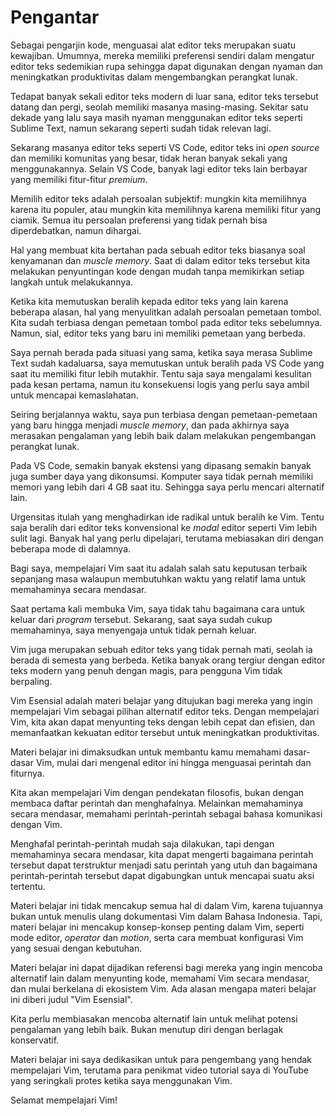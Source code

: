 # Pengantar

Sebagai pengarjin kode, menguasai alat editor teks merupakan suatu
kewajiban. Umumnya, mereka memiliki preferensi sendiri dalam mengatur
editor teks sedemikian rupa sehingga dapat digunakan dengan nyaman dan
meningkatkan produktivitas dalam mengembangkan perangkat lunak.

Tedapat banyak sekali editor teks modern di luar sana, editor teks
tersebut datang dan pergi, seolah memiliki masanya masing-masing.
Sekitar satu dekade yang lalu saya masih nyaman menggunakan editor teks
seperti Sublime Text, namun sekarang seperti sudah tidak relevan lagi.

Sekarang masanya editor teks seperti VS Code, editor teks ini *open
source* dan memiliki komunitas yang besar, tidak heran banyak sekali
yang menggunakannya. Selain VS Code, banyak lagi editor teks lain
berbayar yang memiliki fitur-fitur *premium*.

Memilih editor teks adalah persoalan subjektif: mungkin kita memilihnya
karena itu populer, atau mungkin kita memilihnya karena memiliki fitur
yang ciamik. Semua itu persoalan preferensi yang tidak pernah bisa
diperdebatkan, namun dihargai.

Hal yang membuat kita bertahan pada sebuah editor teks biasanya soal
kenyamanan dan *muscle memory*. Saat di dalam editor teks tersebut kita
melakukan penyuntingan kode dengan mudah tanpa memikirkan setiap langkah
untuk melakukannya.

Ketika kita memutuskan beralih kepada editor teks yang lain karena
beberapa alasan, hal yang menyulitkan adalah persoalan pemetaan tombol.
Kita sudah terbiasa dengan pemetaan tombol pada editor teks sebelumnya.
Namun, sial, editor teks yang baru ini memiliki pemetaan yang berbeda.

Saya pernah berada pada situasi yang sama, ketika saya merasa Sublime
Text sudah kadaluarsa, saya memutuskan untuk beralih pada VS Code yang
saat itu memiliki fitur lebih mutakhir. Tentu saja saya mengalami
kesulitan pada kesan pertama, namun itu konsekuensi logis yang perlu
saya ambil untuk mencapai kemaslahatan.

Seiring berjalannya waktu, saya pun terbiasa dengan pemetaan-pemetaan
yang baru hingga menjadi *muscle memory*, dan pada akhirnya saya
merasakan pengalaman yang lebih baik dalam melakukan pengembangan
perangkat lunak.

Pada VS Code, semakin banyak ekstensi yang dipasang semakin banyak juga
sumber daya yang dikonsumsi. Komputer saya tidak pernah memiliki memori
yang lebih dari 4 GB saat itu. Sehingga saya perlu mencari alternatif
lain.

Urgensitas itulah yang menghadirkan ide radikal untuk beralih ke Vim.
Tentu saja beralih dari editor teks konvensional ke *modal* editor
seperti Vim lebih sulit lagi. Banyak hal yang perlu dipelajari, terutama
mebiasakan diri dengan beberapa mode di dalamnya.

Bagi saya, mempelajari Vim saat itu adalah salah satu keputusan terbaik
sepanjang masa walaupun membutuhkan waktu yang relatif lama untuk
memahaminya secara mendasar.

Saat pertama kali membuka Vim, saya tidak tahu bagaimana cara untuk
keluar dari *program* tersebut. Sekarang, saat saya sudah cukup
memahaminya, saya menyengaja untuk tidak pernah keluar.

Vim juga merupakan sebuah editor teks yang tidak pernah mati, seolah ia
berada di semesta yang berbeda. Ketika banyak orang tergiur dengan
editor teks modern yang penuh dengan magis, para pengguna Vim tidak
berpaling.

Vim Esensial adalah materi belajar yang ditujukan bagi mereka yang ingin
mempelajari Vim sebagai pilihan alternatif editor teks. Dengan
mempelajari Vim, kita akan dapat menyunting teks dengan lebih cepat dan
efisien, dan memanfaatkan kekuatan editor tersebut untuk meningkatkan
produktivitas.

Materi belajar ini dimaksudkan untuk membantu kamu memahami dasar-dasar Vim,
mulai dari mengenal editor ini hingga menguasai perintah dan fiturnya.

Kita akan mempelajari Vim dengan pendekatan filosofis, bukan dengan membaca
daftar perintah dan menghafalnya. Melainkan memahaminya secara mendasar,
memahami perintah-perintah sebagai bahasa komunikasi dengan Vim.

Menghafal perintah-perintah mudah saja dilakukan, tapi dengan
memahaminya secara mendasar, kita dapat mengerti bagaimana perintah
tersebut dapat terstruktur menjadi satu perintah yang utuh dan bagaimana
perintah-perintah tersebut dapat digabungkan untuk mencapai suatu aksi
tertentu.

Materi belajar ini tidak mencakup semua hal di dalam Vim, karena tujuannya bukan
untuk menulis ulang dokumentasi Vim dalam Bahasa Indonesia. Tapi, materi belajar
ini mencakup konsep-konsep penting dalam Vim, seperti mode editor,
*operator* dan *motion*, serta cara membuat konfigurasi Vim yang sesuai
dengan kebutuhan.

Materi belajar ini dapat dijadikan referensi bagi mereka yang ingin mencoba
alternatif lain dalam menyunting kode, memahami Vim secara mendasar, dan
mulai berkelana di ekosistem Vim. Ada alasan mengapa materi belajar ini diberi
judul "Vim Esensial".

Kita perlu membiasakan mencoba alternatif lain untuk melihat potensi
pengalaman yang lebih baik. Bukan menutup diri dengan berlagak
konservatif.

Materi belajar ini saya dedikasikan untuk para pengembang yang hendak mempelajari
Vim, terutama para penikmat video tutorial saya di YouTube yang
seringkali protes ketika saya menggunakan Vim.

Selamat mempelajari Vim!
